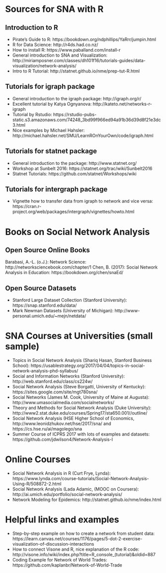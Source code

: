 # Sources for SNA with R

## Introduction to R
* Pirate's Guide to R: https://bookdown.org/ndphillips/YaRrr/jumpin.html
* R for Data Science: http://r4ds.had.co.nz/
* How to install R: https://www.paballand.com/install-r
* General introduction to SNA and Visualization: http://miriamposner.com/classes/dh101f16/tutorials-guides/data-visualization/network-analysis/
* Intro to R Tutorial: http://statnet.github.io/nme/prep-tut-R.html

## Tutorials for igraph package
* General introduction to the igraph package: http://igraph.org/r/
* Excellent tutorial by Katya Ognyanova: http://kateto.net/networks-r-igraph
* Tutorial by Rstudio: https://rstudio-pubs-static.s3.amazonaws.com/74248_3bd99f966ed94a91b36d39d8f21e3dc3.html
* Nice examples by Michael Hahsler: http://michael.hahsler.net/SMU/LearnROnYourOwn/code/igraph.html

## Tutorials for statnet package
* General introduction to the package: http://www.statnet.org/
* Workshop at Sunbelt 2016: https://statnet.org/trac/wiki/Sunbelt2016
* Statnet Tutorials: https://github.com/statnet/Workshops/wiki

## Tutorials for intergraph package
* Vignette how to transfer data from igraph to network and vice versa: https://cran.r-project.org/web/packages/intergraph/vignettes/howto.html

# Books on Social Network Analysis

## Open Source Online Books
Barabasi, A.-L. (o.J.): Network Science: http://networksciencebook.com/chapter/1
Chen, B. (2017): Social Network Analysis in Education: https://bookdown.org/chen/snaEd/

## Open Source Datasets
* Stanford Large Dataset Collection (Stanford University): https://snap.stanford.edu/data/
* Mark Newman Datasets (University of Michigan): http://www-personal.umich.edu/~mejn/netdata/


# SNA Courses at Universities (small sample)
* Topics in Social Network Analysis (Shariq Hasan, Stanford Business School): https://usablestrategy.org/2017/04/04/topics-in-social-network-analysis-phd-syllabus/
* Social and Information Networks (Stanford University): http://web.stanford.edu/class/cs224w/
* Social Network Analysis (Steve Borgatti, University of Kentucky): https://sites.google.com/site/mgt780sna/
* Social Networks (James M. Cook, University of Maine at Augusta): http://www.umasocialmedia.com/socialnetworks/
* Theory and Methods for Social Network Analysis (Duke University): http://www2.stat.duke.edu/courses/Spring17/sta650.001//outline/
* Social Network Analysis (HSE Higher School of Economics, http://www.leonidzhukov.net/hse/2017/sna/ and https://cs.hse.ru/ai/magolego/sna
* Summer Course of ICPRS 2017 with lots of examples and datasets: https://github.com/jdwilson4/Network-Analysis-I


# Online Courses
* Social Network Analysis in R (Curt Frye, Lynda): https://www.lynda.com/course-tutorials/Social-Network-Analysis-Using-R/508872-2.html
* Social Network Analysis (Lada Adamic, (MOOC on Coursera): http://ai.umich.edu/portfolio/social-network-analysis/
* Network Modeling for Epidemics: http://statnet.github.io/nme/index.html

# Helpful links and examples
* Step-by-step example on how to create a network from student data: https://learn.canvas.net/courses/1176/pages/5-dot-2-exercise-visualization-of-discussion-interactions
* How to connect Visone and R, nice explanation of the R code: http://visone.info/wiki/index.php?title=R_console_(tutorial)&oldid=887
* Coding Example for Network of World Trades: https://github.com/kaplanbr/Network-of-World-Trade

